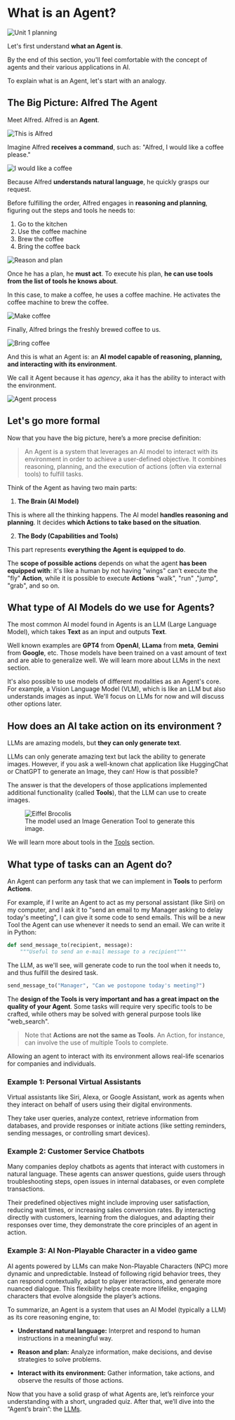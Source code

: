 # What is an Agent?

<img src="https://huggingface.co/datasets/agents-course/course-images/resolve/main/en/unit1/whiteboard-no-check.jpg" alt="Unit 1 planning"/>

Let's first understand **what an Agent is**. 

By the end of this section, you'll feel comfortable with the concept of agents and their various applications in AI.

To explain what is an Agent, let's start with an analogy.

## The Big Picture: Alfred The Agent

Meet Alfred. Alfred is an **Agent**.

<img src="https://huggingface.co/datasets/agents-course/course-images/resolve/main/en/unit1/this-is-alfred.jpg" alt="This is Alfred"/>

Imagine Alfred **receives a command**, such as: "Alfred, I would like a coffee please."

<img src="https://huggingface.co/datasets/agents-course/course-images/resolve/main/en/unit1/coffee-please.jpg" alt="I would like a coffee"/>

Because Alfred **understands natural language**, he quickly grasps our request.

Before fulfilling the order, Alfred engages in **reasoning and planning**, figuring out the steps and tools he needs to:

1. Go to the kitchen  
2. Use the coffee machine  
3. Brew the coffee  
4. Bring the coffee back

<img src="https://huggingface.co/datasets/agents-course/course-images/resolve/main/en/unit1/reason-and-plan.jpg" alt="Reason and plan"/>

Once he has a plan, he **must act**. To execute his plan, **he can use tools from the list of tools he knows about**. 

In this case, to make a coffee, he uses a coffee machine. He activates the coffee machine to brew the coffee.

<img src="https://huggingface.co/datasets/agents-course/course-images/resolve/main/en/unit1/make-coffee.jpg" alt="Make coffee"/>

Finally, Alfred brings the freshly brewed coffee to us.

<img src="https://huggingface.co/datasets/agents-course/course-images/resolve/main/en/unit1/bring-coffee.jpg" alt="Bring coffee"/>

And this is what an Agent is: an **AI model capable of reasoning, planning, and interacting with its environment**. 

We call it Agent because it has _agency_, aka it has the ability to interact with the environment.

<img src="https://huggingface.co/datasets/agents-course/course-images/resolve/main/en/unit1/process.jpg" alt="Agent process"/>

## Let's go more formal

Now that you have the big picture, here’s a more precise definition:

> An Agent is a system that leverages an AI model to interact with its environment in order to achieve a user-defined objective. It combines reasoning, planning, and the execution of actions (often via external tools) to fulfill tasks.

Think of the Agent as having two main parts:

1. **The Brain (AI Model)**

This is where all the thinking happens. The AI model **handles reasoning and planning**.
It decides **which Actions to take based on the situation**.

2. **The Body (Capabilities and Tools)**

This part represents **everything the Agent is equipped to do**.

The **scope of possible actions** depends on what the agent **has been equipped with**: it's like a human by not having "wings" can't execute the "fly" **Action**, while it is possible to execute **Actions** "walk", "run" ,"jump", "grab", and so on.

## What type of AI Models do we use for Agents?

The most common AI model found in Agents is an LLM (Large Language Model), which  takes **Text** as an input and outputs **Text**.

Well known examples are **GPT4** from **OpenAI**, **LLama** from **meta**, **Gemini** from **Google**, etc. Those models have been trained on a vast amount of text and are able to generalize well. We will learn more about LLMs in the next section.

<Tip>
It's also possible to use models of different modalities as an Agent's core. For example,  a Vision Language Model (VLM), which is like an LLM but also understands images as input. We'll focus on LLMs for now and will discuss other options later.
</Tip>

## How does an AI take action on its environment ?

LLMs are amazing models, but **they can only generate text**. 

LLMs can only generate amazing text but lack the ability to generate images. However, if you ask a well-known chat application like HuggingChat or ChatGPT to generate an Image, they can! How is that possible?

The answer is that the developers of those applications implemented additional functionality (called **Tools**), that the LLM can use to create images.

<figure>
<img src="https://huggingface.co/datasets/agents-course/course-images/resolve/main/en/unit1/eiffel_brocolis.jpg" alt="Eiffel Brocolis"/>
<figcaption>The model used an Image Generation Tool to generate this image.
</figcaption>
</figure>

We will learn more about tools in the [Tools](tools) section.

## What type of tasks can an Agent do?

An Agent can perform any task that we can implement in **Tools** to perform **Actions**.

For example, if I write an Agent to act as my personal assistant (like Siri) on my computer, and I ask it to "send an email to my Manager asking to delay today's meeting", I can give it some code to send emails. This will be a new Tool the Agent can use whenever it needs to send an email. We can write it in Python:

```python
def send_message_to(recipient, message):
    """Useful to send an e-mail message to a recipient"""
```

The LLM, as we'll see, will generate code to run the tool when it needs to, and thus fulfill the desired task.

```python
send_message_to("Manager", "Can we postopone today's meeting?")
```

The **design of the Tools is very important and has a great impact on the quality of your Agent**. Some tasks will require very specific tools to be crafted, while others may be solved with general purpose tools like "web_search".

> Note that **Actions are not the same as Tools**. An Action, for instance, can involve the use of multiple Tools to complete.

Allowing an agent to interact with its environment allows real-life scenarios for companies and individuals.

### Example 1: Personal Virtual Assistants

Virtual assistants like Siri, Alexa, or Google Assistant, work as agents when they interact on behalf of users using their digital environments.

They take user queries, analyze context, retrieve information from databases, and provide responses or initiate actions (like setting reminders, sending messages, or controlling smart devices).

### Example 2: Customer Service Chatbots

Many companies deploy chatbots as agents that interact with customers in natural language. These agents can answer questions, guide users through troubleshooting steps, open issues in internal databases, or even complete transactions.

Their predefined objectives might include improving user satisfaction, reducing wait times, or increasing sales conversion rates. By interacting directly with customers, learning from the dialogues, and adapting their responses over time, they demonstrate the core principles of an agent in action.


### Example 3: AI Non-Playable Character in a video game

AI agents powered by LLMs can make Non-Playable Characters (NPC) more dynamic and unpredictable. Instead of following rigid behavior trees, they can respond contextually, adapt to player interactions, and generate more nuanced dialogue. This flexibility helps create more lifelike, engaging characters that evolve alongside the player’s actions.


To summarize, an Agent is a system that uses an AI Model (typically a LLM) as its core reasoning engine, to:

- **Understand natural language:**  Interpret and respond to human instructions in a meaningful way.

- **Reason and plan:** Analyze information, make decisions, and devise strategies to solve problems.

- **Interact with its environment:**  Gather information, take actions, and observe the results of those actions.

Now that you have a solid grasp of what Agents are, let’s reinforce your understanding with a short, ungraded quiz. After that, we’ll dive into the “Agent’s brain”: the [LLMs](what-are-llms).
